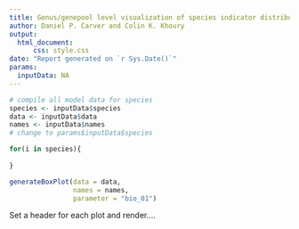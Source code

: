 ```yaml
---
title: Genus/genepool level visualization of species indicator distribution
author: Daniel P. Carver and Colin K. Khoury 
output:
  html_document:
      css: style.css
date: "Report generated on `r Sys.Date()`"
params:
  inputData: NA
---
```


```r
# compile all model data for species 
species <- inputData$species
data <- inputData$data
names <- inputData$names
# change to params$inputData$species

for(i in species){
  
}

generateBoxPlot(data = data,
                names = names,
                parameter = "bio_01")
```

Set a header for each plot and render.... 

